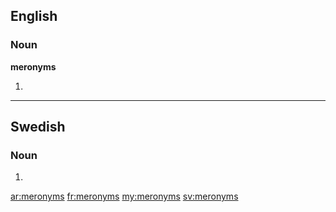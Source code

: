 ==English==

===Noun===
'''meronyms'''

# {{plural of|[[meronym]]}}

----

==Swedish==

===Noun===
{{head|sv|noun form}}

# {{sv-noun-form-indef-gen|meronym}}

[[ar:meronyms]]
[[fr:meronyms]]
[[my:meronyms]]
[[sv:meronyms]]